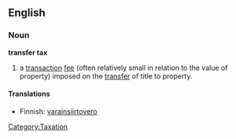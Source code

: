 ==English==
{{wikipedia}}
===Noun===

'''transfer tax'''

#{{legal}} a [[transaction]] [[fee]] (often relatively small in relation to the value of property) imposed on the [[transfer]] of title to property.

====Translations====
{{trans-top|a transaction fee imposed on the transfer of title to property}}
*Finnish: [[varainsiirtovero]]
{{trans-mid}}
{{trans-bottom}}

[[Category:Taxation]]